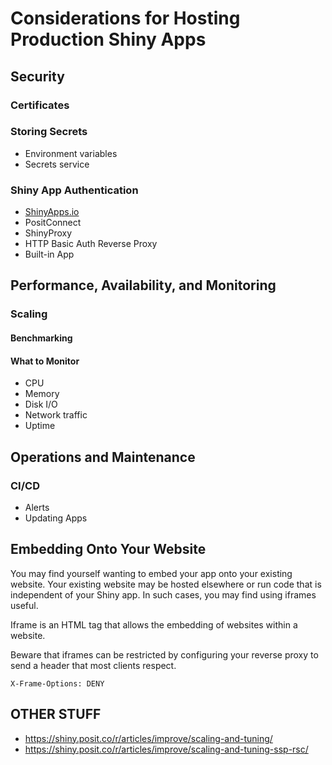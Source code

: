 # Considerations for Hosting Production Shiny Apps {#considerations-hosting}

## Security

###   Certificates
###   Storing Secrets

*   Environment variables
*   Secrets service

### Shiny App Authentication

*   [ShinyApps.io](http://ShinyApps.io)
*   PositConnect
*   ShinyProxy
*   HTTP Basic Auth Reverse Proxy
*   Built-in App

## Performance, Availability, and Monitoring

###   Scaling

####   Benchmarking
####   What to Monitor

*   CPU
*   Memory
*   Disk I/O
*   Network traffic
*   Uptime

## Operations and Maintenance

###   CI/CD

*   Alerts
*   Updating Apps

## Embedding Onto Your Website

You may find yourself wanting to embed your app onto your existing website.
Your existing website may be hosted elsewhere or run code that is independent of your Shiny app.
In such cases, you may find using iframes useful.

Iframe is an HTML tag that allows the embedding of websites within a website.

Beware that iframes can be restricted by configuring your reverse proxy to send a header that
most clients respect.
```
X-Frame-Options: DENY
```

## OTHER STUFF

- <https://shiny.posit.co/r/articles/improve/scaling-and-tuning/>
- <https://shiny.posit.co/r/articles/improve/scaling-and-tuning-ssp-rsc/>
